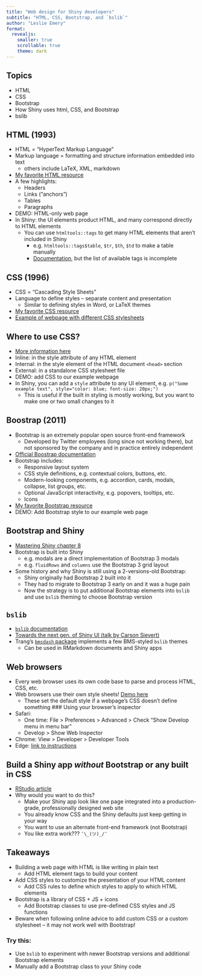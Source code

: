 ```yaml
---
title: "Web design for Shiny developers"
subtitle: "HTML, CSS, Bootstrap, and `bslib`"
author: "Leslie Emery"
format: 
  revealjs:
    smaller: true
    scrollable: true
    theme: dark
---
```


## Topics

- HTML
- CSS
- Bootstrap
- How Shiny uses html, CSS, and Bootstrap
- bslib


## HTML (1993)

- HTML = "HyperText Markup Language"
- Markup language = formatting and structure information embedded into text
  - others include LaTeX, XML, markdown
- [My favorite HTML resource](https://www.w3schools.com/html/default.asp)
- A few highlights:
  - Headers
  - Links ("anchors")
  - Tables
  - Paragraphs
- DEMO: HTML-only web page
- In Shiny: the UI elements product HTML, and many correspond directly to HTML elements
  - You can use `htmltools::tags` to get many HTML elements that aren't included in Shiny
    - e.g. `htmltools::tags$table`, `$tr`, `$th`, `$td` to make a table manually
    - [Documentation](https://shiny.rstudio.com/reference/shiny/1.7.4/builder.html), but the list of available tags is incomplete


## CSS (1996)

- CSS = "Cascading Style Sheets"
- Language to define styles -- separate content and presentation
  - Similar to defining styles in Word, or LaTeX themes
- [My favorite CSS resource](https://www.w3schools.com/css/default.asp)
- [Example of webpage with different CSS stylesheets](https://www.w3schools.com/css/css_intro.asp)


## Where to use CSS?

- [More information here](https://www.w3schools.com/html/html_css.asp)
- Inline: in the style attribute of any HTML element
- Internal: in the style element of the HTML document `<head>` section
- External: in a standalone CSS stylesheet file
- DEMO: add CSS to our example webpage
- In Shiny, you can add a `style` attribute to any UI element, e.g. `p("Some example text", style="color: blue; font-size: 20px;")`
  - This is useful if the built in styling is mostly working, but you want to make one or two small changes to it


## Boostrap (2011)

- Bootstrap is an extremely popular open source front-end framework
  - Developed by Twitter employees (long since not working there), but not sponsored by the company and in practice entirely independent
- [Official Boostrap documentation](https://getbootstrap.com)
- Bootstrap includes:
  - Responsive layout system
  - CSS style definitions, e.g. contextual colors, buttons, etc.
  - Modern-looking components, e.g. accordion, cards, modals, collapse, list groups, etc.
  - Optional JavaScript interactivity, e.g. popovers, tooltips, etc.
  - Icons
- [My favorite Bootstrap resource](https://www.w3schools.com/bootstrap/bootstrap_ver.asp)
- DEMO: Add Bootstrap style to our example web page


## Bootstrap and Shiny

- [Mastering Shiny chapter 8](https://mastering-shiny.org/action-layout.html#bootstrap)
- Bootstrap is built into Shiny
  - e.g. modals are a direct implementation of Bootstrap 3 modals
  - e.g. `fluidRows` and `columns` use the Bootstrap 3 grid layout
- Some history and why Shiny is still using a 2-versions-old Bootstrap:
  - Shiny originally had Bootstrap 2 built into it
  - They had to migrate to Bootstrap 3 early on and it was a huge pain
  - Now the strategy is to put additional Bootstrap elements into `bslib` and use `bslib` theming to choose Bootstrap version


## `bslib`

- [`bslib` documentation](https://rstudio.github.io/bslib/index.html)
- [Towards the next gen. of Shiny UI (talk by Carson Sievert)](https://youtu.be/ZIIH8WBHlLc)
- Trang's [`bmsdash` package](https://biogit.pri.bms.com/KSR/bmsdash) implements a few BMS-styled `bslib` themes
  - Can be used in RMarkdown documents and Shiny apps


## Web browsers

- Every web browser uses its own code base to parse and process HTML, CSS, etc.
- Web browsers use their own style sheets! [Demo here](https://browserdefaultstyles.com/)
  - These set the default style if a webpage's CSS doesn't define something
### Using your browser's inspector
- Safari: 
  - One time: File > Preferences > Advanced > Check "Show Develop menu in menu bar"
  - Develop > Show Web Inspector
- Chrome: View > Developer > Developer Tools
- Edge: [link to instructions](https://learn.microsoft.com/en-us/microsoft-edge/devtools-guide-chromium/overview)


## Build a Shiny app *without* Bootstrap or any built in CSS

- [RStudio article](https://shiny.rstudio.com/articles/html-ui.html)
- Why would you want to do this?
  - Make your Shiny app look like one page integrated into a production-grade, professionally designed web site
  - You already know CSS and the Shiny defaults just keep getting in your way
  - You want to use an alternate front-end framework (not Bootstrap)
  - You like extra work??? `¯\_(ツ)_/¯`


## Takeaways

- Building a web page with HTML is like writing in plain text
  - Add HTML element tags to build your content
- Add CSS styles to customize the presentation of your HTML content
  - Add CSS rules to define which styles to apply to which HTML elements
- Bootstrap is a library of CSS + JS + icons 
  - Add Bootstrap classes to use pre-defined CSS styles and JS functions
- Beware when following online advice to add custom CSS or a custom stylesheet -- it may not work well with Bootstrap!

### Try this:

- Use `bslib` to experiment with newer Bootstrap versions and additional Bootstrap elements
- Manually add a Bootstrap class to your Shiny code
